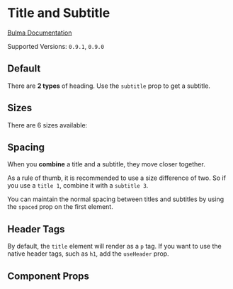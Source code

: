 

<Meta title="Elements/Title" component={Title} />

# Title and Subtitle

[Bulma Documentation](https://bulma.io/documentation/elements/title/)

Supported Versions: `0.9.1`, `0.9.0`

## Default

There are **2 types** of heading. Use the `subtitle` prop to get a subtitle.

<Canvas>
  <Story name="Default">
    <Title>Title</Title>
    <Title subtitle>Subtitle</Title>
  </Story>
</Canvas>

## Sizes

There are 6 sizes available:

<Canvas>
  <Story name="Sizes">
    <Block>
      <Title size="1">Title 1</Title>
      <Title size="2">Title 2</Title>
      <Title size="3">Title 3 (default)</Title>
      <Title size="4">Title 4</Title>
      <Title size="5">Title 5</Title>
      <Title size="6">Title 6</Title>
    </Block>
    <Block>
      <Title size="1" subtitle>Subtitle 1</Title>
      <Title size="2" subtitle>Subtitle 2</Title>
      <Title size="3" subtitle>Subtitle 3</Title>
      <Title size="4" subtitle>Subtitle 4</Title>
      <Title size="5" subtitle>Subtitle 5 (default)</Title>
      <Title size="6" subtitle>Subtitle 6</Title>
    </Block>
  </Story>
</Canvas>

## Spacing

When you **combine** a title and a subtitle, they move closer together.

As a rule of thumb, it is recommended to use a size difference of two. So if you use a `title 1`, combine it with a `subtitle 3`.

You can maintain the normal spacing between titles and subtitles by using the `spaced` prop on the first element.

<Canvas>
  <Story name="Spacing">
    <Block>
      <Title size="1">Title 1</Title>
      <Title size="3" subtitle>Subtitle 3</Title>
    </Block>
    <Block>
      <Title size="1" spaced>Title 1</Title>
      <Title size="3" subtitle>Subtitle 3</Title>
    </Block>
  </Story>
</Canvas>

## Header Tags

By default, the `title` element will render as a `p` tag.  If you want to use the native header tags, such as `h1`, add the `useHeader` prop.

<Canvas>
  <Story name="Header Tags">
    <Block>
      <Title size="1" useHeader>Title 1</Title>
      <Title size="2" useHeader>Title 2</Title>
      <Title useHeader>Title 3</Title>
      <Title size="4" useHeader>Title 4</Title>
      <Title size="5" useHeader>Title 5</Title>
      <Title size="6" useHeader>Title 6</Title>
    </Block>
    <Block>
      <Title size="1" useHeader subtitle>Subtitle 1</Title>
      <Title size="2" useHeader subtitle>Subtitle 2</Title>
      <Title size="3" useHeader subtitle>Subtitle 3</Title>
      <Title size="4" useHeader subtitle>Subtitle 4</Title>
      <Title useHeader subtitle>Subtitle 5</Title>
      <Title size="6" useHeader subtitle>Subtitle 6</Title>
    </Block>
  </Story>
</Canvas>

## Component Props

<ArgsTable of={Title} />
